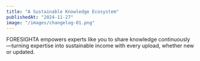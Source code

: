 ```yaml
---
title: "A Sustainable Knowledge Ecosystem"
publishedAt: "2024-11-27"
image: "/images/changelog-01.png"
---
```


FORESIGHTA empowers experts like you to share knowledge continuously—turning expertise into sustainable income with every upload, whether new or updated.